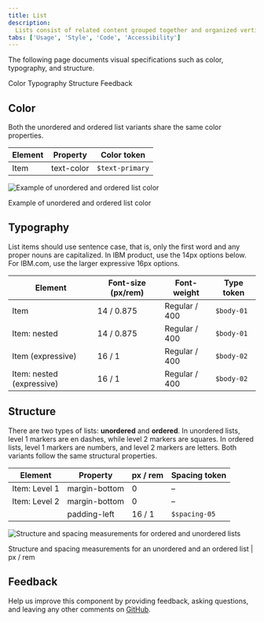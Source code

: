 ```yaml
---
title: List
description:
  Lists consist of related content grouped together and organized vertically.
tabs: ['Usage', 'Style', 'Code', 'Accessibility']
---
```


<PageDescription>

The following page documents visual specifications such as color, typography,
and structure.

</PageDescription>

<AnchorLinks>

<AnchorLink>Color</AnchorLink>
<AnchorLink>Typography</AnchorLink>
<AnchorLink>Structure</AnchorLink>
<AnchorLink>Feedback</AnchorLink>

</AnchorLinks>

## Color

Both the unordered and ordered list variants share the same color properties.

| Element | Property   | Color token     |
| ------- | ---------- | --------------- |
| Item    | text-color | `$text-primary` |

<Row>
<Column colLg={8}>

![Example of unordered and ordered list color](images/list-style-color.png)

</Column>
</Row>

<Caption>Example of unordered and ordered list color</Caption>

## Typography

List items should use sentence case, that is, only the first word and any proper
nouns are capitalized. In IBM product, use the 14px options below. For IBM.com,
use the larger expressive 16px options.

| Element                   | Font-size (px/rem) | Font-weight   | Type token |
| ------------------------- | ------------------ | ------------- | ---------- |
| Item                      | 14 / 0.875         | Regular / 400 | `$body-01` |
| Item: nested              | 14 / 0.875         | Regular / 400 | `$body-01` |
| Item (expressive)         | 16 / 1             | Regular / 400 | `$body-02` |
| Item: nested (expressive) | 16 / 1             | Regular / 400 | `$body-02` |

## Structure

There are two types of lists: **unordered** and **ordered**. In unordered lists,
level 1 markers are en dashes, while level 2 markers are squares. In ordered
lists, level 1 markers are numbers, and level 2 markers are letters. Both
variants follow the same structural properties.

| Element       | Property      | px / rem | Spacing token |
| ------------- | ------------- | -------- | ------------- |
| Item: Level 1 | margin-bottom | 0        | –             |
| Item: Level 2 | margin-bottom | 0        | –             |
|               | padding-left  | 16 / 1   | `$spacing-05` |

<div className="image--fixed">

![Structure and spacing measurements for ordered and unordered lists](images/list-style-structure.png)

</div>

<Caption>
  Structure and spacing measurements for an unordered and an ordered list | px /
  rem
</Caption>

## Feedback

Help us improve this component by providing feedback, asking questions, and
leaving any other comments on
[GitHub](https://github.com/carbon-design-system/carbon-website/issues/new?assignees=&labels=feedback&template=feedback.md).
